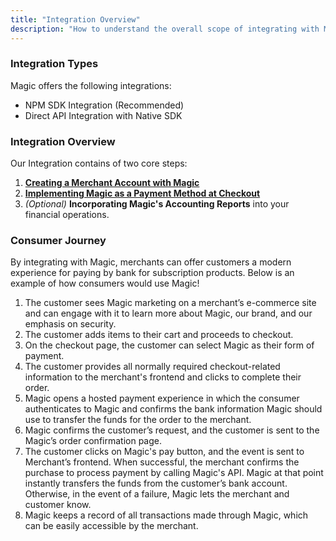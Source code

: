 ```yaml
---
title: "Integration Overview"
description: "How to understand the overall scope of integrating with Magic."
---
```


### Integration Types

Magic offers the following integrations:

* NPM SDK Integration (Recommended)
* Direct API Integration with Native SDK

### Integration Overview

Our Integration contains of two core steps:

1. [**Creating a Merchant Account with Magic**](https://magic-21.mintlify.app/essentials/merchant)
2. [**Implementing Magic as a Payment Method at Checkout**](https://magic-21.mintlify.app/essentials/npm)
3. *(Optional)* **Incorporating Magic's Accounting Reports** into your financial operations.

### Consumer Journey

By integrating with Magic, merchants can offer customers a modern experience for paying by bank for subscription products. Below is an example of how consumers would use Magic!

1. The customer sees Magic marketing on a merchant’s e-commerce site and can engage with it to learn more about Magic, our brand, and our emphasis on security.
2. The customer adds items to their cart and proceeds to checkout. 
3. On the checkout page, the customer can select Magic as their form of payment.
4. The customer provides all normally required checkout-related information to the merchant's frontend and clicks to complete their order.
5. Magic opens a hosted payment experience in which the consumer authenticates to Magic and confirms the bank information Magic should use to transfer the funds for the order to the merchant.
6. Magic confirms the customer’s request, and the customer is sent to the Magic’s order confirmation page.
7. The customer clicks on Magic's pay button, and the event is sent to Merchant’s frontend. When successful, the merchant confirms the purchase to process payment by calling Magic's API. Magic at that point instantly transfers the funds from the customer’s bank account. Otherwise, in the event of a failure, Magic lets the merchant and customer know.
8. Magic keeps a record of all transactions made through Magic, which can be easily accessible by the merchant.
